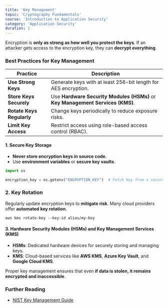 ```yaml
---
title: 'Key Management'
topic: 'Cryptography Fundamentals'
course: 'Introduction to Application Security'
category: 'Application Security'
duration: 1
---
```


Encryption is **only as strong as how well you protect the keys**. If an attacker gets access to the encryption key, they can **decrypt everything**.

### Best Practices for Key Management

| Practice                  | Description                                                                    |
| ------------------------- | ------------------------------------------------------------------------------ |
| **Use Strong Keys**       | Generate keys with at least 256-bit length for AES encryption.                 |
| **Store Keys Securely**   | Use **Hardware Security Modules (HSMs)** or **Key Management Services (KMS)**. |
| **Rotate Keys Regularly** | Change keys periodically to reduce exposure risks.                             |
| **Limit Key Access**      | Restrict access using role-based access control (RBAC).                        |

#### **1. Secure Key Storage**

- **Never store encryption keys in source code.**
- Use **environment variables** or **secure key vaults**.

```python
import os

encryption_key = os.getenv("ENCRYPTION_KEY")  # Fetch key from a secure environment variable
```

### **2. Key Rotation**

Regularly update encryption keys to **mitigate risk**. Many cloud providers offer **automated key rotation**.

```shell
aws kms rotate-key --key-id alias/my-key
```

#### **3. Hardware Security Modules (HSMs) and Key Management Services (KMS)**

- **HSMs**: Dedicated hardware devices for securely storing and managing keys.
- **KMS**: Cloud-based services like **AWS KMS**, **Azure Key Vault**, and **Google Cloud KMS**.

Proper key management ensures that even **if data is stolen, it remains encrypted and inaccessible**.

### Further Reading

- [NIST Key Management Guide](https://csrc.nist.gov/publications/detail/sp/800-57-part-1/rev-5/final)
